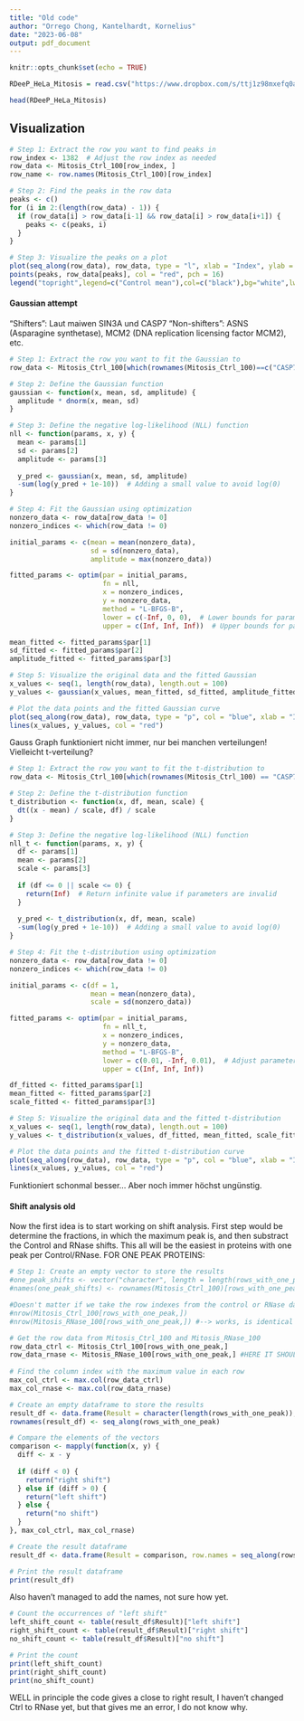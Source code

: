 ```yaml
---
title: "Old code"
author: "Orrego Chong, Kantelhardt, Kornelius"
date: "2023-06-08"
output: pdf_document
---
```


```r
knitr::opts_chunk$set(echo = TRUE)
```


```r
RDeeP_HeLa_Mitosis = read.csv("https://www.dropbox.com/s/ttj1z98mxefq0aj/RDeeP_HeLa_Mitosis.csv?dl=1", header=TRUE, row.names=1, sep = ";")

head(RDeeP_HeLa_Mitosis)
```

## Visualization

```r
# Step 1: Extract the row you want to find peaks in
row_index <- 1382  # Adjust the row index as needed
row_data <- Mitosis_Ctrl_100[row_index, ]
row_name <- row.names(Mitosis_Ctrl_100)[row_index]

# Step 2: Find the peaks in the row data
peaks <- c()
for (i in 2:(length(row_data) - 1)) {
  if (row_data[i] > row_data[i-1] && row_data[i] > row_data[i+1]) {
    peaks <- c(peaks, i)
  }
}

# Step 3: Visualize the peaks on a plot
plot(seq_along(row_data), row_data, type = "l", xlab = "Index", ylab = "Value", main = row_name)
points(peaks, row_data[peaks], col = "red", pch = 16)
legend("topright",legend=c("Control mean"),col=c("black"),bg="white",lwd=2)
```

#### Gaussian attempt

"Shifters": Laut maiwen SIN3A und CASP7
"Non-shifters": ASNS (Asparagine synthetase), MCM2 (DNA replication licensing factor MCM2), etc.

```r
# Step 1: Extract the row you want to fit the Gaussian to
row_data <- Mitosis_Ctrl_100[which(rownames(Mitosis_Ctrl_100)==c("CASP7_HUMAN")),]

# Step 2: Define the Gaussian function
gaussian <- function(x, mean, sd, amplitude) {
  amplitude * dnorm(x, mean, sd)
}

# Step 3: Define the negative log-likelihood (NLL) function
nll <- function(params, x, y) {
  mean <- params[1]
  sd <- params[2]
  amplitude <- params[3]
  
  y_pred <- gaussian(x, mean, sd, amplitude)
  -sum(log(y_pred + 1e-10))  # Adding a small value to avoid log(0)
}

# Step 4: Fit the Gaussian using optimization
nonzero_data <- row_data[row_data != 0]
nonzero_indices <- which(row_data != 0)

initial_params <- c(mean = mean(nonzero_data),
                    sd = sd(nonzero_data),
                    amplitude = max(nonzero_data))

fitted_params <- optim(par = initial_params,
                       fn = nll,
                       x = nonzero_indices,
                       y = nonzero_data,
                       method = "L-BFGS-B",
                       lower = c(-Inf, 0, 0),  # Lower bounds for parameters
                       upper = c(Inf, Inf, Inf))  # Upper bounds for parameters

mean_fitted <- fitted_params$par[1]
sd_fitted <- fitted_params$par[2]
amplitude_fitted <- fitted_params$par[3]

# Step 5: Visualize the original data and the fitted Gaussian
x_values <- seq(1, length(row_data), length.out = 100)
y_values <- gaussian(x_values, mean_fitted, sd_fitted, amplitude_fitted)

# Plot the data points and the fitted Gaussian curve
plot(seq_along(row_data), row_data, type = "p", col = "blue", xlab = "Index", ylab = "Value")
lines(x_values, y_values, col = "red")
```

Gauss Graph funktioniert nicht immer, nur bei manchen verteilungen! Vielleicht t-verteilung?

```r
# Step 1: Extract the row you want to fit the t-distribution to
row_data <- Mitosis_Ctrl_100[which(rownames(Mitosis_Ctrl_100) == "CASP7_HUMAN"), ]

# Step 2: Define the t-distribution function
t_distribution <- function(x, df, mean, scale) {
  dt((x - mean) / scale, df) / scale
}

# Step 3: Define the negative log-likelihood (NLL) function
nll_t <- function(params, x, y) {
  df <- params[1]
  mean <- params[2]
  scale <- params[3]
  
  if (df <= 0 || scale <= 0) {
    return(Inf)  # Return infinite value if parameters are invalid
  }
  
  y_pred <- t_distribution(x, df, mean, scale)
  -sum(log(y_pred + 1e-10))  # Adding a small value to avoid log(0)
}

# Step 4: Fit the t-distribution using optimization
nonzero_data <- row_data[row_data != 0]
nonzero_indices <- which(row_data != 0)

initial_params <- c(df = 1,
                    mean = mean(nonzero_data),
                    scale = sd(nonzero_data))

fitted_params <- optim(par = initial_params,
                       fn = nll_t,
                       x = nonzero_indices,
                       y = nonzero_data,
                       method = "L-BFGS-B",
                       lower = c(0.01, -Inf, 0.01),  # Adjust parameter bounds if needed
                       upper = c(Inf, Inf, Inf))

df_fitted <- fitted_params$par[1]
mean_fitted <- fitted_params$par[2]
scale_fitted <- fitted_params$par[3]

# Step 5: Visualize the original data and the fitted t-distribution
x_values <- seq(1, length(row_data), length.out = 100)
y_values <- t_distribution(x_values, df_fitted, mean_fitted, scale_fitted)

# Plot the data points and the fitted t-distribution curve
plot(seq_along(row_data), row_data, type = "p", col = "blue", xlab = "Index", ylab = "Value",ylim=c(0,0.5))
lines(x_values, y_values, col = "red")

```

Funktioniert schonmal besser... Aber noch immer höchst ungünstig.



#### Shift analysis old

Now the first idea is to start working on shift analysis. First step would be determine the fractions, in which the maximum peak is, and then substract the Control and RNase shifts. This all will be the easiest in proteins with one peak per Control/RNase.
FOR ONE PEAK PROTEINS:

```r
# Step 1: Create an empty vector to store the results
#one_peak_shifts <- vector("character", length = length(rows_with_one_peak))
#names(one_peak_shifts) <- rownames(Mitosis_Ctrl_100)[rows_with_one_peak]

#Doesn't matter if we take the row indexes from the control or RNase dataset, theoretically they should be identical. Testing my theory:
#nrow(Mitosis_Ctrl_100[rows_with_one_peak,])
#nrow(Mitosis_RNase_100[rows_with_one_peak,]) #--> works, is identical :)

# Get the row data from Mitosis_Ctrl_100 and Mitosis_RNase_100
row_data_ctrl <- Mitosis_Ctrl_100[rows_with_one_peak,]
row_data_rnase <- Mitosis_RNase_100[rows_with_one_peak,] #HERE IT SHOULD SAY RNASE, BUT THEN THE CODE DOESNT WORK AHHHHHHHHHHHHHHHHHHHHHHHHHHHHHHHHh
  
# Find the column index with the maximum value in each row
max_col_ctrl <- max.col(row_data_ctrl)
max_col_rnase <- max.col(row_data_rnase)

# Create an empty dataframe to store the results
result_df <- data.frame(Result = character(length(rows_with_one_peak)), stringsAsFactors = FALSE)
rownames(result_df) <- seq_along(rows_with_one_peak)

# Compare the elements of the vectors
comparison <- mapply(function(x, y) {
  diff <- x - y 
  
  if (diff < 0) {
    return("right shift")
  } else if (diff > 0) {
    return("left shift")
  } else {
    return("no shift")
  }
}, max_col_ctrl, max_col_rnase)

# Create the result dataframe
result_df <- data.frame(Result = comparison, row.names = seq_along(rows_with_one_peak))

# Print the result dataframe
print(result_df)
```

Also haven't managed to add the names, not sure how yet.

```r
# Count the occurrences of "left shift"
left_shift_count <- table(result_df$Result)["left shift"]
right_shift_count <- table(result_df$Result)["right shift"]
no_shift_count <- table(result_df$Result)["no shift"]

# Print the count
print(left_shift_count)
print(right_shift_count)
print(no_shift_count)
```
WELL in principle the code gives a close to right result, I haven't changed Ctrl to RNase yet, but that gives me an error, I do not know why.
